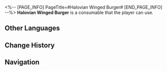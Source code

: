 <%-- [PAGE_INFO]
PageTitle=#Halovian Winged Burger#
[END_PAGE_INFO] --%>
{{Consumable Infobox
|id          = 408419
|image       = Item Halovian Winged Burger.png
|type        = Attack Consumables
|rarity      = 2
|effect      = In the next battle, increase all allies' SPD by 12% and decrease their ATK by 6%.
|description = Classic fast food from Penacony. Its origins can be traced back to when The Family first arrived in Penacony. In order to show respect to the distant Halovian visitors, the locals created this delicacy resembling their appearance. The Halovian Winged Burger symbolizes gratitude towards The Family. However, for the inhabitants of the Primordial Dreamscape, it seems to carry a different connotation...
|effectType  = 
|effectType2 = 
|effectType3 = 
|recipe      = 
|source1     = [[Jessie's Snack]]
|source2     = 
|source3     = 
}}
{{Description|''"Thanks to The Family, praise to the Great One, may this burger fill our bellies!"''<br />''"The Deplorable Family, hypocritical Halovians, I'll eat you up right now!"''}}
'''Halovian Winged Burger''' is a consumable that the player can use.

==Other Languages==
{{Other Languages
|en   = Halovian Winged Burger
|zhs  = 天环翅堡
|zht  = 天環翅堡
|ja   = 天環手羽バーガー
|ko   = 헤일로 윙 버거
|es   = Hamburguesa alada aureoliana
|fr   = Burger ailé halovien
|ru   = Крылатый галовианский бургер
|th   = Halovian Winged Burger
|vi   = Burger Halovian
|de   = Halovianischer Flügelburger
|id   = Halovian Winged Burger
|pt   = Hambúrguer Alado Haloviano
}}

==Change History==
{{Change History|2.2}}

==Navigation==
{{Consumable Navbox}}